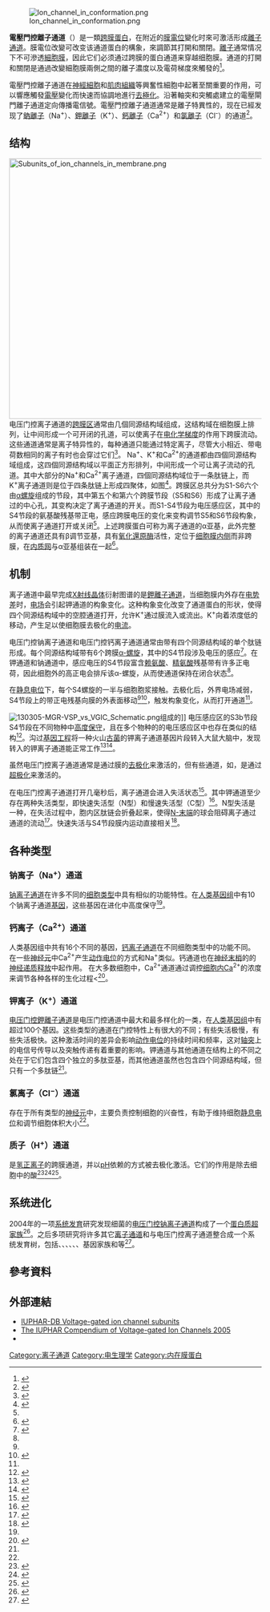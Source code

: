 {{Pfam_box
| Symbol = VIC
| Name = 
| image = Open and closed conformations of ion channels.png
| width = 
| caption = 離子用紅色圓圈表示。梯度由膜兩側的離子濃度不同表示。離子通道的開放構形允許離子跨膜運輸，而封閉構型則不允許。
| Pfam = 
| Pfam_clan = CL0030
| InterPro = 
| SMART = 
| PROSITE =
| SCOP =
| TCDB = 1.A.1
| OPM family = 8
| OPM protein = 2a79
| PDB =
}}
[[File:Ion_channel_in_conformation.png|thumb]]

'''電壓門控離子通道'''（{{lang-en|Voltage-gated ion channels}}）是一類[[跨膜蛋白|跨膜蛋白]]，在附近的[[膜電位|膜電位]]變化时來可激活形成[[離子通道|離子通道]]。膜電位改變可改变该通道蛋白的構象，來調節其打開和關閉。[[離子|離子]]通常情况下不可滲透[[細胞膜|細胞膜]]，因此它们必须通过跨膜的蛋白通道来穿越细胞膜。通道的打開和關閉是通過改變細胞膜兩側之間的離子濃度以及電荷梯度來觸發的<ref>{{cite journal | vauthors = Catterall WA | title = From ionic currents to molecular mechanisms: the structure and function of voltage-gated sodium channels | language = en | journal = Neuron | volume = 26 | issue = 1 | pages = 13–25 | date = April 2000 | pmid = 10798388 | doi = 10.1016/S0896-6273(00)81133-2 }}</ref>。

電壓門控離子通道在[[神經細胞|神經細胞]]和[[肌肉組織|肌肉組織]]等興奮性細胞中起著至關重要的作用，可以響應觸發[[電壓|電壓]]變化而快速而協調地進行[[去極化|去極化]]。沿著軸突和突觸處建立的電壓閘門離子通道定向傳播電信號。電壓門控離子通道通常是離子特異性的，现在已經发现了[[鈉離子|鈉離子]]（Na<sup>+</sup>）、[[鉀離子|鉀離子]]（K<sup>+</sup>）、[[鈣離子|鈣離子]]（Ca<sup>2+</sup>）和[[氯離子|氯離子]]（Cl<sup>-</sup>）的通道<ref name="Neuroscience_2001">{{cite book | first1 = Dale | last1 = Purves | first2 = George J | last2 = Augustine | first3 = David | last3 = Fitzpatrick | first4 = Lawrence C | last4 = Katz | first5 = Anthony-Samuel | last5 = LaMantia | first6 = James O | last6 = McNamara | first7 = S Mark | last7 = Williams | name-list-format = vanc | title = Neuroscience | date = 2001 | publisher = Sinauer Associates | location = Sunderland, Mass | isbn = 978-0-87893-742-4 | edition = 2nd | chapter = Voltage-Gated Ion Channels | chapter-url = https://www.ncbi.nlm.nih.gov/books/NBK10883/ | access-date = 2020-10-14 | archive-date = 2018-06-05 | archive-url = https://web.archive.org/web/20180605025823/https://www.ncbi.nlm.nih.gov/books/NBK10883/ | dead-url = no }}</ref>。

==结构==
[[File:Subunits_of_ion_channels_in_membrane.png|520px]]
电压门控离子通道的[[跨膜蛋白|跨膜区]]通常由几個同源结构域组成，这结构域在细胞膜上排列，让中间形成一个可开闭的孔道，可以使离子在[[电化学梯度|电化学梯度]]的作用下跨膜流动。这些通道通常是离子特异性的，每种通道只能通过特定离子，尽管大小相近、带电荷数相同的离子有时也会穿过它们<ref name="Bezanilla_2005">{{cite journal | vauthors = Bezanilla F | title = Voltage-gated ion channels | journal = IEEE Transactions on NanoBioscience | volume = 4 | issue = 1 | pages = 34–48 | date = March 2005 | pmid = 15816170 | doi=10.1109/tnb.2004.842463}}</ref>。 Na<sup>+</sup>、K<sup>+</sup>和Ca<sup>2+</sup>的通道都由四個同源结构域组成，这四個同源结构域以平面正方形排列，中间形成一个可让离子流动的孔道。其中大部分的Na<sup>+</sup>和Ca<sup>2+</sup>离子通道，四個同源结构域位于一条肽链上，而K<sup>+</sup>离子通道则是位于四条肽链上形成四聚体，如图<ref name="MCB_2000">{{cite book | first1 = Harvey | last1 = Lodish | first2 = Arnold | last2 = Berk | first3 = S Lawrence | last3 = Zipursky | first4 = Paul | last4 = Matsudaira | first5 = David | last5 = Baltimore | first6 = James | last6 = Darnell | name-list-style = vanc | title = Molecular Cell Biology | date = 2000 | publisher = Scientific American Books | location = New York | isbn = 978-0-7167-3136-8 | edition = 4th | chapter = Section 21.3, Molecular Properties of Voltage-Gated Ion Channels | chapter-url = https://www.ncbi.nlm.nih.gov/books/NBK21608/ | url-access = registration | url = https://archive.org/details/molecularcellbio00lodi }}</ref>。跨膜区总共分为S1-S6六个由[[α螺旋|α螺旋]]组成的节段，其中第五个和第六个跨膜节段（S5和S6）形成了让离子通过的中心孔，其变构决定了离子通道的开关。而S1-S4节段为电压感应区，其中的S4节段的氨基酸残基带正电，感应跨膜电压的变化来变构调节S5和S6节段构象，从而使离子通道打开或关闭<ref name="Bezanilla_2005" />。上述跨膜蛋白可称为离子通道的α亚基，此外完整的离子通道还具有β调节亚基，具有[[氧化還原酶|氧化還原酶]]活性，定位于[[细胞皮层|细胞膜内侧]]而非跨膜，在[[内质网|内质网]]与α亚基组装在一起<ref>{{cite journal | vauthors = Gulbis JM, Mann S, MacKinnon R | title = Structure of a voltage-dependent K<sup>+</sup> channel beta subunit | journal = Cell | volume = 97 | issue = 7 | pages = 943–52 | date = June 1999 | pmid = 10399921 | doi=10.1016/s0092-8674(00)80805-3}}</ref>。

==机制==
离子通道中最早完成[[X射线晶体学|X射线晶体]]衍射图谱的是[[鉀離子通道|鉀離子通道]]，当细胞膜内外存在[[电压|电势差]]时，[[电场|电场]]会引起钾通道的构象变化。这种构象变化改变了通道蛋白的形状，使得四个同源结构域中的空腔通道打开，允许K<sup>+</sup>通过膜流入或流出。K<sup>+</sup>向着浓度低的移动，产生足以使细胞膜去极化的[[电流|电流]]。

电压门控钠离子通道和电压门控钙离子通道通常由带有四个同源结构域的单个肽链形成。每个同源结构域带有6个跨膜[[α-螺旋|α-螺旋]]，其中的S4节段涉及电压的感应<ref name="pmid20869590">{{cite journal | vauthors = Catterall WA | title = Ion channel voltage sensors: structure, function, and pathophysiology | journal = Neuron | volume = 67 | issue = 6 | pages = 915–28 | year = 2010 | pmid = 20869590 | pmc = 2950829 | doi = 10.1016/j.neuron.2010.08.021 }}</ref>。在钾通道和钠通道中，感应电压的S4节段富含[[赖氨酸|赖氨酸]]、[[精氨酸|精氨酸]]残基带有许多正电荷，因此细胞外的高正电会排斥该α-螺旋，从而使通道保持在闭合状态<ref name="Bezanilla_2005" />。

在[[静息电位|静息电位]]下，每个S4螺旋的一半与细胞胞浆接触。去极化后，外界电场减弱，S4节段上的带正电残基向膜的外表面移动<ref name="MCB_2000" /><ref name="Sands_2005">{{cite journal | vauthors = Sands Z, Grottesi A, Sansom MS | title = Voltage-gated ion channels | journal = Current Biology | volume = 15 | issue = 2 | pages = R44–7 | year = 2005 | pmid = 15668152 | doi = 10.1016/j.cub.2004.12.050 | doi-access = free }}</ref>，触发构象变化，从而打开通道<ref name="Bezanilla_2005" />。

[[File:130305-MGR-VSP_vs_VGIC_Schematic.png|thumb]]组成的]]
电压感应区的S3b节段S4节段在不同物种中[[保守序列|高度保守]]，且在多个物种的{{le|电压敏感磷酸酶|Voltage sensitive phosphatase}}的电压感应区中也存在类似的结构<ref>{{cite journal | vauthors = Murata Y, Iwasaki H, Sasaki M, Inaba K, Okamura Y | title = Phosphoinositide phosphatase activity coupled to an intrinsic voltage sensor | journal = Nature | volume = 435 | issue = 7046 | pages = 1239–43 | date = June 2005 | pmid = 15902207 | pmc =  | doi = 10.1038/nature03650 | bibcode = 2005Natur.435.1239M }}</ref>。沟过[[基因工程|基因工程]]将一种火山[[古菌|古菌]]的钾离子通道基因片段转入大鼠大脑中，发现转入的钾离子通道能正常工作<ref name="pmid18004375">{{cite journal | vauthors = Alabi AA, Bahamonde MI, Jung HJ, Kim JI, Swartz KJ | title = Portability of paddle motif function and pharmacology in voltage sensors | journal = Nature | volume = 450 | issue = 7168 | pages = 370–5 | date = November 2007 | pmid = 18004375 | pmc = 2709416 | doi = 10.1038/nature06266 | bibcode = 2007Natur.450..370A }}</ref><ref name="pmid18004376">{{cite journal | vauthors = Long SB, Tao X, Campbell EB, MacKinnon R | title = Atomic structure of a voltage-dependent K<sup>+</sup> channel in a lipid membrane-like environment | journal = Nature | volume = 450 | issue = 7168 | pages = 376–82 | date = November 2007 | pmid = 18004376 | doi = 10.1038/nature06265 | bibcode = 2007Natur.450..376L }}</ref>。

虽然电压门控离子通道通常是通过膜的[[去极化|去极化]]来激活的，但有些通道，如{{le|内向整流钾离子通道|Inward-rectifier potassium channel}}，是通过[[超极化_(生物学)|超极化]]来激活的。

在电压门控离子通道打开几毫秒后，离子通道会进入失活状态<ref>{{cite journal | vauthors = Armstrong CM | title = Sodium channels and gating currents | url = https://archive.org/details/sim_physiological-reviews_1981-07_61_3/page/644 | journal = Physiological Reviews | volume = 61 | issue = 3 | pages = 644–83 | date = July 1981 | pmid = 6265962 | doi = 10.1152/physrev.1981.61.3.644 }}</ref>。其中钾通道至少存在两种失活类型，即快速失活型（N型）和慢速失活型（C型）<ref>{{cite book |title=离子通道学 |publisher=Hu bei ke xue ji zhu chu ban she |location=Wu han |isbn=9787535238337}}</ref>。N型失活是一种{{le|球与链学说|ball and chain inactivation|“球与链”失活}}，在失活过程中，胞内区肽链会折叠起来，使得[[N-末端|N-末端]]的球会阻碍离子通过通道的流动<ref>{{cite journal | vauthors = Vassilev P, Scheuer T, Catterall WA | title = Inhibition of inactivation of single sodium channels by a site-directed antibody | journal = Proceedings of the National Academy of Sciences of the United States of America | volume = 86 | issue = 20 | pages = 8147–51 | date = October 1989 | pmid = 2554301 | doi=10.1073/pnas.86.20.8147 | pmc=298232| bibcode = 1989PNAS...86.8147V }}</ref>。快速失活与S4节段膜内运动直接相关<ref name="Bénitah_1999">{{cite journal | vauthors = Bénitah JP, Chen Z, Balser JR, Tomaselli GF, Marbán E | title = Molecular dynamics of the sodium channel pore vary with gating: interactions between P-segment motions and inactivation | journal = The Journal of Neuroscience | volume = 19 | issue = 5 | pages = 1577–85 | date = March 1999 | pmid = 10024345 | pmc = 6782169 | doi = 10.1523/JNEUROSCI.19-05-01577.1999 }}</ref>。

==各种类型==

===钠离子（Na<sup href="electric field">+</sup>）通道===

[[钠离子通道|钠离子通道]]在许多不同的[[成人身体细胞类型列表|细胞类型]]中具有相似的功能特性。在[[人类基因组|人类基因组]]中有10个钠离子通道[[基因|基因]]，这些基因在进化中高度保守<ref name="Bénitah_1999" />。

===钙离子（Ca<sup>2+</sup>）通道===
人类基因组中共有16个不同的{{le|电压门控钙离子通道|Voltage-gated calcium channel}}基因，[[钙离子通道|钙离子通道]]在不同细胞类型中的功能不同。在一些[[神经元|神经元]]中Ca<sup>2+</sup>产生[[动作电位|动作电位]]的方式和Na<sup>+</sup>类似。钙通道也在[[神经末梢|神经末梢]]的{{le|化学突触|chemical synapse}}的[[胞吐作用|神经递质释放]]中起作用。 在大多数细胞中，Ca<sup>2+</sup>通道通过调控[[细胞内|细胞内]]Ca<sup>2+</sup>的浓度来调节各种各样的生化过程<<ref name="Jiang_2002">{{cite journal | vauthors = Jiang Y, Lee A, Chen J, Cadene M, Chait BT, MacKinnon R | title = Crystal structure and mechanism of a calcium-gated potassium channel | journal = Nature | volume = 417 | issue = 6888 | pages = 515–22 | date = May 2002 | pmid = 12037559 | doi = 10.1038/417515a | bibcode = 2002Natur.417..515J }}</ref>。

===钾离子（K<sup>+</sup>）通道===
[[电压门控钾离子通道|电压门控]][[鉀離子通道|鉀離子通道]]是电压门控通道中最大和最多样化的一类，在[[人类基因组|人类基因组]]中有超过100个基因。这些类型的通道在门控特性上有很大的不同；有些失活极慢，有些失活极快。这种激活时间的差异会影响[[动作电位|动作电位]]的持续时间和频率，这对[[轴突|轴突]]上的电信号传导以及突触传递有着重要的影响。钾通道与其他通道在结构上的不同之处在于它们包含四个独立的多肽亚基，而其他通道虽然也包含四个同源结构域，但只有一个多肽链<ref name="Sands_2005" />。

===氯离子（Cl<sup>−</sup>）通道===

{{le|氯离子通道|Chloride channel}}存在于所有类型的[[神经元|神经元]]中，主要负责控制细胞的兴奋性，有助于维持细胞[[静息电位|静息电位]]和调节细胞体积大小<ref name="Neuroscience_2001" />。

===质子（H<sup>+</sup>）通道===
{{le|电压门控质子通道|Voltage-gated proton channel}}是[[氢正离子|氢正离子]]的跨膜通道，并以[[pH|pH]]依赖的方式被去极化激活。它们的作用是除去细胞中的酸<ref>{{Citation|last1=Cherny|first1=V.V.|last2=Markin|first2=V.S.|last3=DeCoursey|first3=T.E.|publication-date=June 1995|title=The voltage-activated hydrogen ion conductance in rat alveolar epithelial cells is determined by the pH gradient|periodical=Journal of General Physiology|volume=105|issue=6|pages=861–896|doi=10.1085/jgp.105.6.861|pmid=7561747|pmc=2216954|year=1995}}</ref><ref>{{Citation|last=DeCoursey|first=T.E.|publication-date=2003|title=Voltage-gated proton channels and other proton transfer pathways|periodical=Physiological Reviews|volume=83|issue=2|pages=475–579|doi=10.1152/physrev.00028.2002|oclc=205658168|pmid=12663866|year=2003}}</ref><ref>{{Cite journal|title=An aqueous H<sup>+</sup> permeation pathway in the voltage-gated proton channel Hv1|first1=I. Scott|last1=Ramsey|first2=Younes|last2=Mokrab|first3=Ingrid|last3=Carvacho|first4=Zara A.|last4=Sands|first5=Mark S.P.|last5=Sansom|first6=David E.|last6=Clapham|journal=Nature Structural & Molecular Biology|volume=17|issue=7|pages=869–875|date=2010|doi=10.1038/nsmb.1826|pmid=20543828|pmc=4035905}}</ref>。

==系统进化==
{{further|阳离子通道超家族}}
2004年的一项[[系统发生学|系统发育]]研究发现细菌的[[电压门控钠离子通道|电压门控钠离子通道]]构成了一个[[蛋白质超家族|蛋白质超家族]]<ref>{{cite journal | vauthors = Koishi R, Xu H, Ren D, Navarro B, Spiller BW, Shi Q, Clapham DE | title = A superfamily of voltage-gated sodium channels in bacteria | journal = The Journal of Biological Chemistry | volume = 279 | issue = 10 | pages = 9532–8 | date = March 2004 | pmid = 14665618 | doi = 10.1074/jbc.M313100200 | doi-access = free }}</ref>。之后多项研究将许多其它[[离子通道|离子通道]]和{{le|离子泵|Ion transporter}}与电压门控离子通道整合成一个系统发育树，包括{{le|内向整流钾离子通道|Inward-rectifier potassium ion channel}}、{{le|兰尼碱肌醇1,4,5-三磷酸受体钙通道|Ryanodine-Inositol 1,4,5-triphosphate receptor calcium channels}}、{{le|瞬时受体电位钙通道家族|Transient receptor potential calcium channel family}}、{{le|多囊蛋白阳离子通道家族|Polycystin cation channel family}}、{{le|谷氨酸门控离子通道家族|Glutamate-gated ion channel family}}、{{le|钙依赖性的氯离子通道|calcium-dependent chloride channel}}、{{le|单价阳离子：质子逆向转运蛋白-1|Monovalent cation:proton antiporter-1}}基因家族和{{le|钾转运蛋白家族|Potassium transporter family}}等<ref>{{Cite journal|title=Phylogeny as a guide to structure and function of membrane transport proteins|first1=Abraham B.|last1=Chang|first2=Ron|last2=Lin|first3=W. Keith|last3=Studley|first4=Can V.|last4=Tran|first5=Milton H., Jr.|last5=Saier|journal=Mol Membr Biol|date=2004|volume=21|issue=3|pages=171–181|doi=10.1080/09687680410001720830|pmid=15204625}}</ref>。

== 參考資料 ==
{{reflist|30em}}

== 外部連結 ==
*[http://www.iuphar-db.org/DATABASE/VoltageGatedSubunitListForward IUPHAR-DB Voltage-gated ion channel subunits] {{Wayback|url=http://www.iuphar-db.org/DATABASE/VoltageGatedSubunitListForward |date=20210118032644 }}
*[http://www.iuphar-db.org/index_ic.jsp The IUPHAR Compendium of Voltage-gated Ion Channels 2005] {{Wayback|url=http://www.iuphar-db.org/index_ic.jsp |date=20180402222011 }}
* {{MeshName|Voltage-Dependent+Anion+Channels}}
{{离子通道}}
[[Category:离子通道|Category:离子通道]]
[[Category:电生理学|Category:电生理学]]
[[Category:内在膜蛋白|Category:内在膜蛋白]]